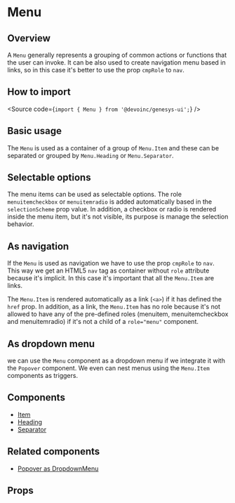

<Meta of={Stories} />

# Menu

## Overview

A `Menu` generally represents a grouping of common actions or functions that the user can invoke.
It can be also used to create navigation menu based in links, so in this case it's better to use
the prop `cmpRole` to `nav`.

## How to import

<Source code={`import { Menu } from '@devoinc/genesys-ui';`} />

## Basic usage

The `Menu` is used as a container of a group of `Menu.Item` and these can be separated or grouped by
`Menu.Heading` or `Menu.Separator`.

<Canvas of={Stories.Base} />

## Selectable options

The menu items can be used as selectable options. The role `menuitemcheckbox` or `menuitemradio`
is added automatically based in the `selectionScheme` prop value. In addition, a checkbox or radio
is rendered inside the menu item, but it's not visible, its purpose is manage the selection behavior.

<Canvas of={Stories.Selectable} />

## As navigation

If the `Menu` is used as navigation we have to use the prop `cmpRole` to `nav`. This way we get
an HTML5 `nav` tag as container without `role` attribute because it's implicit. In this case
it's important that all the `Menu.Item` are links.

The `Menu.Item` is rendered automatically as a link (`<a>`) if it has defined the `href` prop.
In addition, as a link, the `Menu.Item` has no role because it's not allowed to have any of
the pre-defined roles (menuitem, menuitemcheckbox and menuitemradio) if it's not a child of
a `role="menu"` component.

<Canvas of={Stories.AsNavigation} />

## As dropdown menu

we can use the `Menu` component as a dropdown menu if we integrate it with the `Popover` component.
We even can nest menus using the `Menu.Item` components as triggers.

<Canvas of={Stories.AsNavigation} />

## Components

- [Item](?path=/story/components-core-navigation-menu-components-item--base)
- [Heading](?path=/story/components-core-navigation-menu-components--heading)
- [Separator](?path=/story/components-core-navigation-menu-components--separator)

## Related components

- [Popover as DropdownMenu](?path=/story/components-navigation-popover--as-dropdown-menu)

## Props

<ArgTypes of={Stories} />
